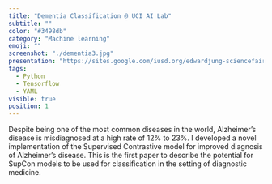```yaml
---
title: "Dementia Classification @ UCI AI Lab"
subtitle: ""
color: "#3498db"
category: "Machine learning"
emoji: ""
screenshot: "./dementia3.jpg"
presentation: "https://sites.google.com/iusd.org/edwardjung-sciencefair/home"
tags:
  - Python
  - Tensorflow
  - YAML
visible: true
position: 1
---
```


Despite being one of the most common diseases in the world, Alzheimer’s disease is misdiagnosed at a high rate of 12% to 23%. I developed a novel implementation of the Supervised Contrastive model for improved diagnosis of Alzheimer’s disease. This is the first paper to describe the potential for SupCon models to be used for classification in the setting of diagnostic medicine. 
